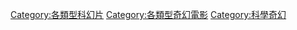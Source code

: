 [[Category:各類型科幻片|Category:各類型科幻片]]
[[Category:各類型奇幻電影|Category:各類型奇幻電影]]
[[Category:科學奇幻|Category:科學奇幻]]